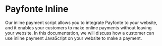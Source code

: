 # Payfonte Inline
Our inline payment script allows you to integrate Payfonte to your website, and it enables your customers to make online payments without leaving your website. In this documentation, we will discuss how a customer can use inline payment JavaScript on your website to make a payment.

[//]: # (CDN URL for Payfonte javascript SDK is **<https://cdn.payfonte.com/payfonte.min.js>**)

[//]: # (See a sample code snippet on loading the SDK in the [Javascript Section]&#40;/collections/sdks/javascript.md&#41;)

[//]: # (<iframe height="1000" style="width: 100%;" scrolling="no" title="Payfonte SDK" src="https://codepen.io/blackhades/embed/QWRpEMg?default-tab=html%2Cresult&editable=true" frameborder="no" loading="lazy" allowtransparency="true" allowfullscreen="true">)

[//]: # (  See the Pen <a href="https://codepen.io/blackhades/pen/QWRpEMg">)

[//]: # (  Payfonte SDK</a> by Micheal Akinwonmi &#40;<a href="https://codepen.io/blackhades">@blackhades</a>&#41;)

[//]: # (  on <a href="https://codepen.io">CodePen</a>.)

[//]: # (</iframe>)
